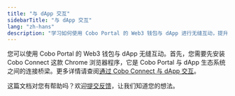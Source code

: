 ```yaml
---
title: "与 dApp 交互"
sidebarTitle: "与 dApp 交互"
lang: "zh-hans"
description: "学习如何使用 Cobo Portal 的 Web3 钱包与 dApp 进行无缝互动，提升您的交易体验。"
---
```


您可以使用 Cobo Portal 的 Web3 钱包与 dApp 无缝互动。首先，您需要先安装 Cobo Connect 这款 Chrome 浏览器程序，它是 Cobo Portal 与 dApp 生态系统之间的连接桥梁。更多详情请查阅[通过 Cobo Connect 与 dApp 交互](/cn/cobo-connect/interact-with-dapps)。

<Tip>这篇文档对您有帮助吗？欢迎[提交反馈](https://forms.zohopublic.com/cobo/form/DocumentFeedbackForm/formperma/QvLOhxJv1_JMsJ-1dleZ8Itb_7rzN-LtgvsDdxosoVI)，让我们知道您的想法。</Tip>
